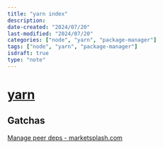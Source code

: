 ```yaml
---
title: "yarn index"
description:
date-created: "2024/07/20"
last-modified: "2024/07/20"
categories: ["node", "yarn", "package-manager"]
tags: ["node", "yarn", "package-manager"]
isdraft: true
type: "note"
---
```


# [yarn](yarnpkg.com)

## Gatchas 

[Manage peer deps - marketsplash.com](https://marketsplash.com/how-to-manage-peer-dependencies-in-yarn/)